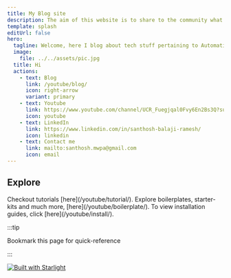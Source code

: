 ```yaml
---
title: My Blog site
description: The aim of this website is to share to the community what I have learned during the past years
template: splash
editUrl: false
hero:
  tagline: Welcome, here I blog about tech stuff pertaining to Automation and IT fields. This site serves as a companion website of my youtube channel
  image:
    file: ../../assets/pic.jpg
  title: Hi
  actions:
    - text: Blog
      link: /youtube/blog/
      icon: right-arrow
      variant: primary
    - text: Youtube
      link: https://www.youtube.com/channel/UCR_Fuegjqal0Fvy6En2Bs3Q?sub_confirmation=1
      icon: youtube
    - text: LinkedIn
      link: https://www.linkedin.com/in/santhosh-balaji-ramesh/
      icon: linkedin
    - text: Contact me
      link: mailto:santhosh.mwpa@gmail.com
      icon: email
---
```



## Explore

<CardGrid>
  <Card title="Tutorials" icon="rocket" >
		Checkout tutorials [here](/youtube/tutorial/).
	</Card>
  <Card title="Boilerplates" icon="document" >
		Explore boilerplates, starter-kits and much more, [here](/youtube/boilerplate/).
	</Card>
  <Card title="Installations" icon="setting" >
		To view installation guides, click [here](/youtube/install/).
	</Card>
</CardGrid>

:::tip

Bookmark this page for quick-reference

:::

[![Built with Starlight](https://astro.badg.es/v2/built-with-starlight/tiny.svg)](https://starlight.astro.build)
